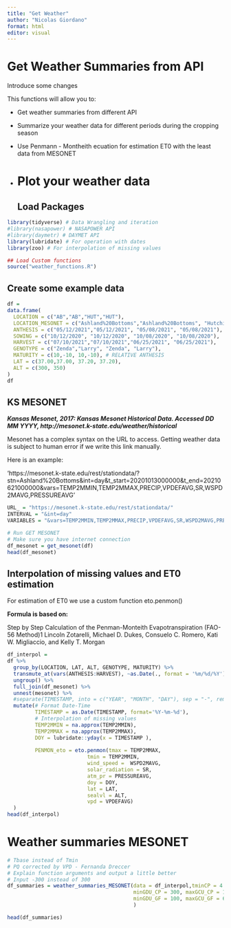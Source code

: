 ```yaml
---
title: "Get Weather"
author: "Nicolas Giordano"
format: html
editor: visual
---
```


# Get Weather Summaries from API

Introduce some changes

This functions will allow you to:

-   Get weather summaries from different API

-   Summarize your weather data for different periods during the cropping season

-   Use Penmann - Montheith ecuation for estimation ET0 with the least data from MESONET

-   Plot your weather data
==
## Load Packages

```r
library(tidyverse) # Data Wrangling and iteration
#library(nasapower) # NASAPOWER API
#library(daymetr) # DAYMET API
library(lubridate) # For operation with dates
library(zoo) # For interpolation of missing values

## Load Custom functions
source("weather_functions.R")
```

## Create some example data

```r
df = 
data.frame(
  LOCATION = c("AB","AB","HUT","HUT"), 
  LOCATION_MESONET = c("Ashland%20Bottoms","Ashland%20Bottoms", "Hutchinson%2010SW","Hutchinson%2010SW"),
  ANTHESIS = c("05/12/2021","05/12/2021", "05/08/2021", "05/08/2021"), 
  SOWING = c("10/12/2020", "10/12/2020", "10/08/2020", "10/08/2020"), 
  HARVEST = c("07/10/2021","07/10/2021","06/25/2021", "06/25/2021"),
  GENOTYPE = c("Zenda","Larry", "Zenda", "Larry"), 
  MATURITY = c(10,-10, 10,-10), # RELATIVE ANTHESIS
  LAT = c(37.00,37.00, 37.20, 37.20), 
  ALT = c(300, 350)
)
df
```

## KS MESONET

***Kansas Mesonet, 2017: Kansas Mesonet Historical Data. Accessed DD MM YYYY, http://mesonet.k-state.edu/weather/historical***

Mesonet has a complex syntax on the URL to access. Getting weather data is subject to human error if we write this link manually.

Here is an example:

'https://mesonet.k-state.edu/rest/stationdata/?stn=Ashland%20Bottoms&int=day&t_start=20201013000000&t_end=20210621000000&vars=TEMP2MMIN,TEMP2MMAX,PRECIP,VPDEFAVG,SR,WSPD2MAVG,PRESSUREAVG'

```r
URL_ = "https://mesonet.k-state.edu/rest/stationdata/"
INTERVAL = "&int=day"
VARIABLES = "&vars=TEMP2MMIN,TEMP2MMAX,PRECIP,VPDEFAVG,SR,WSPD2MAVG,PRESSUREAVG"

# Run GET MESONET
# Make sure you have internet connection
df_mesonet = get_mesonet(df)
head(df_mesonet)


```

## Interpolation of missing values and ET0 estimation

For estimation of ET0 we use a custom function eto.penmon()

**Formula is based on:**

Step by Step Calculation of the Penman-Monteith Evapotranspiration (FAO-56 Method)1 Lincoln Zotarelli, Michael D. Dukes, Consuelo C. Romero, Kati W. Migliaccio, and Kelly T. Morgan

```r
df_interpol = 
df %>% 
  group_by(LOCATION, LAT, ALT, GENOTYPE, MATURITY) %>% 
  transmute_at(vars(ANTHESIS:HARVEST), ~as.Date(., format = '%m/%d/%Y')) %>% 
  ungroup() %>% 
  full_join(df_mesonet) %>% 
  unnest(mesonet) %>% 
  #separate(TIMESTAMP, into = c("YEAR", "MONTH", "DAY"), sep = "-", remove = FALSE) %>% 
  mutate(# Format Date-Time
         TIMESTAMP = as.Date(TIMESTAMP, format='%Y-%m-%d'),
         # Interpolation of missing values
         TEMP2MMIN = na.approx(TEMP2MMIN), 
         TEMP2MMAX = na.approx(TEMP2MMAX), 
         DOY = lubridate::yday(x = TIMESTAMP ), 
         
         PENMON_eto = eto.penmon(tmax = TEMP2MMAX, 
                          tmin = TEMP2MMIN,
                          wind_speed =  WSPD2MAVG, 
                          solar_radiation = SR,
                          atm_pr = PRESSUREAVG, 
                          doy = DOY,
                          lat = LAT,
                          sealvl = ALT,
                          vpd = VPDEFAVG)
  )
head(df_interpol)
```

# Weather summaries MESONET

```r
# Tbase instead of Tmin
# PQ corrected by VPD - Fernanda Dreccer
# Explain function arguments and output a little better
# Input -300 instead of 300
df_summaries = weather_summaries_MESONET(data = df_interpol,tminCP = 4.5, tminGF = 0,
                                         minGDU_CP = 300, maxGCU_CP = 100, 
                                         minGDU_GF = 100, maxGCU_GF = 600
                                         )

head(df_summaries)
```
